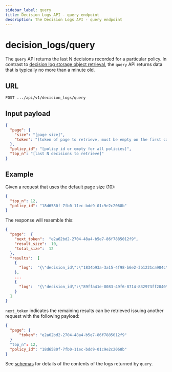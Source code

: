 ```yaml
---
sidebar_label: query
title: Decision Logs API - query endpoint
description: The Decision Logs API - query endpoint
---
```


# decision_logs/query

The `query` API returns the last N decisions recorded for a particular policy. In contrast to
[decision log storage object retrieval](/docs/decision-logs-guide/api/decision-logs), the `query` API returns data that is
typically no more than a minute old.

## URL

`POST .../api/v1/decision_logs/query`

## Input payload

```json
{
  "page": {
    "size": "[page size]",
    "token": "[token of page to retrieve, must be empty on the first call]"
  },
  "policy_id": "[policy id or empty for all policies]",
  "top_n": "[last N decisions to retrieve]"
}
```

## Example

Given a request that uses the default page size (10):

```json
{
  "top_n": 12,
  "policy_id": "18d6580f-7fb0-11ec-bdd9-01c9e2c2068b"
}
```

The response will resemble this:

```json
{
  "page":  {
    "next_token":  "e2a62bd2-2704-48a4-b5e7-86f7885012f9",
    "result_size":  10,
    "total_size":  12
  },
  "results":  [
    {
      "log":  "{\"decision_id\":\"1834b93a-3a15-4f98-b6e2-3b1221ca984c\",\"decision_time\":\"2022-01-31T23:52:03Z\",\"tenant_id\":\"0116e83a-7e21-11ec-ab5b-00c9e2c2068b\",\"user\":{\"id\":\"2bfaa552-d9a5-41e9-a6c3-5be62b4433c8\",\"email\":\"aprils@acmecorp.com\"},\"path\":\"peoplefinder.POST.api.users.__id\",\"decisions\":{\"allowed\":true},\"policy\":{\"id\":\"18d6580f-7fb0-11ec-bdd9-01c9e2c2068b\",\"service\":\"registry.beta.aserto.com\",\"image\":\"peoplefinder/peoplefinder-abac\",\"tag\":\"latest\",\"digest\":\"sha256:dd0c6506d8d20539d46acbebffa03976274d022818dec0337a250df72d205b3a\"},\"resource\":{\"id\":\"dfdadc39-7335-404d-af66-c77cf13a15f8\"}}"
    },
    ...
    {
      "log":  "{\"decision_id\":\"89ffa41e-8083-49f6-8714-832973ff2040\",\"decision_time\":\"2022-02-03T00:28:00Z\",\"tenant_id\":\"0116e83a-7e21-11ec-ab5b-00c9e2c2068b\",\"user\":{\"id\":\"dfdadc39-7335-404d-af66-c77cf13a15f8\",\"email\":\"euang@acmecorp.com\"},\"path\":\"peoplefinder.PUT.api.users.__id\",\"decisions\":{\"allowed\":true},\"policy\":{\"id\":\"18d6580f-7fb0-11ec-bdd9-01c9e2c2068b\",\"service\":\"registry.beta.aserto.com\",\"image\":\"peoplefinder/peoplefinder-abac\",\"tag\":\"latest\",\"digest\":\"sha256:dd0c6506d8d20539d46acbebffa03976274d022818dec0337a250df72d205b3a\"},\"resource\":{\"id\":\"dfdadc39-7335-404d-af66-c77cf13a15f8\"}}"
    }
  ]
}
```

`next_token` indicates the remaining results can be retrieved issuing another request with the following payload:

```json
{
  "page": {
      "token": "e2a62bd2-2704-48a4-b5e7-86f7885012f9"
  }
  "top_n": 12,
  "policy_id": "18d6580f-7fb0-11ec-bdd9-01c9e2c2068b"
}
```

See [schemas](/docs/decision-logs-guide/schemas) for details of the contents of the logs returned by `query`.
